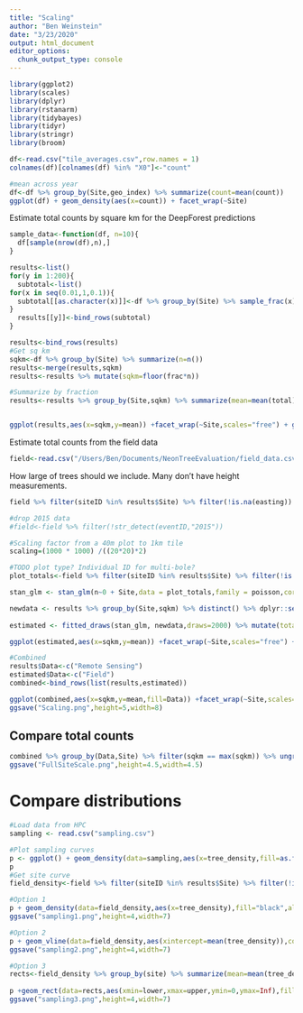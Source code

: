 ```yaml
---
title: "Scaling"
author: "Ben Weinstein"
date: "3/23/2020"
output: html_document
editor_options: 
  chunk_output_type: console
---
```


```r
library(ggplot2)
library(scales)
library(dplyr)
library(rstanarm)
library(tidybayes)
library(tidyr)
library(stringr)
library(broom)
```

```r
df<-read.csv("tile_averages.csv",row.names = 1)
colnames(df)[colnames(df) %in% "X0"]<-"count"

#mean across year
df<-df %>% group_by(Site,geo_index) %>% summarize(count=mean(count))
ggplot(df) + geom_density(aes(x=count)) + facet_wrap(~Site)
```

Estimate total counts by square km for the DeepForest predictions

```r
sample_data<-function(df, n=10){
  df[sample(nrow(df),n),]
}

results<-list()
for(y in 1:200){
  subtotal<-list()
for(x in seq(0.01,1,0.1)){
  subtotal[[as.character(x)]]<-df %>% group_by(Site) %>% sample_frac(x) %>% summarize(total=sum(count)) %>% mutate(frac=x)
}
  results[[y]]<-bind_rows(subtotal)
}

results<-bind_rows(results)
#Get sq km
sqkm<-df %>% group_by(Site) %>% summarize(n=n())
results<-merge(results,sqkm)
results<-results %>% mutate(sqkm=floor(frac*n))

#Summarize by fraction
results<-results %>% group_by(Site,sqkm) %>% summarize(mean=mean(total),lower=quantile(total,0.05),upper=quantile(total,0.95))


ggplot(results,aes(x=sqkm,y=mean)) +facet_wrap(~Site,scales="free") + geom_line() + geom_ribbon(aes(ymin=lower,ymax=upper)) + scale_y_continuous(label=comma) + labs(x="Extent (km^2)",y="Tree Count")
```

Estimate total counts from the field data

```r
field<-read.csv("/Users/Ben/Documents/NeonTreeEvaluation/field_data.csv")
```

How large of trees should we include. Many don't have height measurements.

```r
field %>% filter(siteID %in% results$Site) %>% filter(!is.na(easting)) %>% filter(stemDiameter < 8) %>% ggplot(.,aes(x=height,fill=siteID)) + geom_density(alpha=0.5) 
```

```r
#drop 2015 data
#field<-field %>% filter(!str_detect(eventID,"2015"))

#Scaling factor from a 40m plot to 1km tile
scaling=(1000 * 1000) /((20*20)*2)

#TODO plot type? Individual ID for multi-bole?
plot_totals<-field %>% filter(siteID %in% results$Site) %>% filter(!is.na(easting)) %>% filter(stemDiameter > 7.5) %>% filter(is.na(height)|height>3) %>% group_by(Site=siteID,plotID,eventID) %>% summarize(n=n()) %>% summarize(n=round(mean(n)))

stan_glm <- stan_glm(n~0 + Site,data = plot_totals,family = poisson,cores=4, iter=10000) 
```

```r
newdata <- results %>% group_by(Site,sqkm) %>% distinct() %>% dplyr::select(Site,sqkm)
  
estimated <- fitted_draws(stan_glm, newdata,draws=2000) %>% mutate(total=(sqkm * .value)*scaling)  %>% group_by(Site,sqkm,.draw) %>% summarize(total=sum(total)) %>% summarize(mean=mean(total),lower=quantile(total,0.05),upper=quantile(total,0.95))

ggplot(estimated,aes(x=sqkm,y=mean)) +facet_wrap(~Site,scales="free") + geom_line() + geom_ribbon(aes(ymin=lower,ymax=upper)) + scale_y_continuous(label=comma) + labs(x="Extent (km^2)",y="Tree Count")

#Combined
results$Data<-c("Remote Sensing")
estimated$Data<-c("Field")
combined<-bind_rows(list(results,estimated))

ggplot(combined,aes(x=sqkm,y=mean,fill=Data)) +facet_wrap(~Site,scales="free") + geom_line(col="black") + geom_ribbon(aes(ymin=lower,ymax=upper),alpha=0.5) + scale_y_continuous(label=comma) + labs(x="Extent (km^2)",y="Tree Count")  + theme_bw()
ggsave("Scaling.png",height=5,width=8)
```

## Compare total counts

```r
combined %>% group_by(Data,Site) %>% filter(sqkm == max(sqkm)) %>% ungroup() %>% pivot_wider(names_from=Data,values_from=c(mean,lower,upper)) %>% ggplot(., aes(x=mean_Field,y=`mean_Remote Sensing`)) + geom_point() + scale_x_continuous(labels=comma) + scale_y_continuous(labels=comma) + labs(x="Field",y="Remote Sensing") + ggtitle("Tree Count") + geom_abline(linetype="dashed") + coord_fixed() + xlim(.2e7,1.2e7) + ylim(.2e7,1.2e7) + geom_text(aes(label=Site),size=2,hjust=1,vjust=1) + theme_bw()
ggsave("FullSiteScale.png",height=4.5,width=4.5)
```

# Compare distributions

```r
#Load data from HPC
sampling <- read.csv("sampling.csv")

#Plot sampling curves
p <- ggplot() + geom_density(data=sampling,aes(x=tree_density,fill=as.factor(year)),alpha=0.4) + facet_wrap(~site,scales="free") + labs(fill="year")
p
#Get site curve
field_density<-field %>% filter(siteID %in% results$Site) %>% filter(!is.na(easting)) %>% filter(stemDiameter > 7.5) %>% filter(is.na(height)|height>3) %>% group_by(site=siteID,plotID,eventID) %>% summarize(n=n()) %>% summarize(tree_density=round(mean(n)))

#Option 1
p + geom_density(data=field_density,aes(x=tree_density),fill="black",alpha=0.5) + theme_bw() + labs("Tree Count")
ggsave("sampling1.png",height=4,width=7)

#Option 2
p + geom_vline(data=field_density,aes(xintercept=mean(tree_density)),col="black",linetype="dashed") + theme_bw() + labs("Tree Count")
ggsave("sampling2.png",height=4,width=7)

#Option 3
rects<-field_density %>% group_by(site) %>% summarize(mean=mean(tree_density),lower=quantile(tree_density,0.05), upper=quantile(tree_density,0.95))
  
p +geom_rect(data=rects,aes(xmin=lower,xmax=upper,ymin=0,ymax=Inf),fill="black",alpha=0.2) + geom_vline(data=rects,aes(xintercept=mean),linetype="dashed") + theme_bw() + labs(x="Trees per plot",fill="Year")
ggsave("sampling3.png",height=4,width=7)
```
